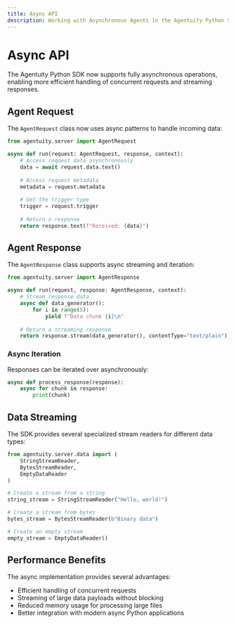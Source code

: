 ```yaml
---
title: Async API
description: Working with Asynchronous Agents in the Agentuity Python SDK
---
```


# Async API

The Agentuity Python SDK now supports fully asynchronous operations, enabling more efficient handling of concurrent requests and streaming responses.

## Agent Request

The `AgentRequest` class now uses async patterns to handle incoming data:

```python
from agentuity.server import AgentRequest

async def run(request: AgentRequest, response, context):
    # Access request data asynchronously
    data = await request.data.text()
    
    # Access request metadata
    metadata = request.metadata
    
    # Get the trigger type
    trigger = request.trigger
    
    # Return a response
    return response.text(f"Received: {data}")
```

## Agent Response

The `AgentResponse` class supports async streaming and iteration:

```python
from agentuity.server import AgentResponse

async def run(request, response: AgentResponse, context):
    # Stream response data
    async def data_generator():
        for i in range(5):
            yield f"Data chunk {i}\n"
    
    # Return a streaming response
    return response.stream(data_generator(), contentType="text/plain")
```

### Async Iteration

Responses can be iterated over asynchronously:

```python
async def process_response(response):
    async for chunk in response:
        print(chunk)
```

## Data Streaming

The SDK provides several specialized stream readers for different data types:

```python
from agentuity.server.data import (
    StringStreamReader,
    BytesStreamReader,
    EmptyDataReader
)

# Create a stream from a string
string_stream = StringStreamReader("Hello, world!")

# Create a stream from bytes
bytes_stream = BytesStreamReader(b"Binary data")

# Create an empty stream
empty_stream = EmptyDataReader()
```

## Performance Benefits

The async implementation provides several advantages:

- Efficient handling of concurrent requests
- Streaming of large data payloads without blocking
- Reduced memory usage for processing large files
- Better integration with modern async Python applications
